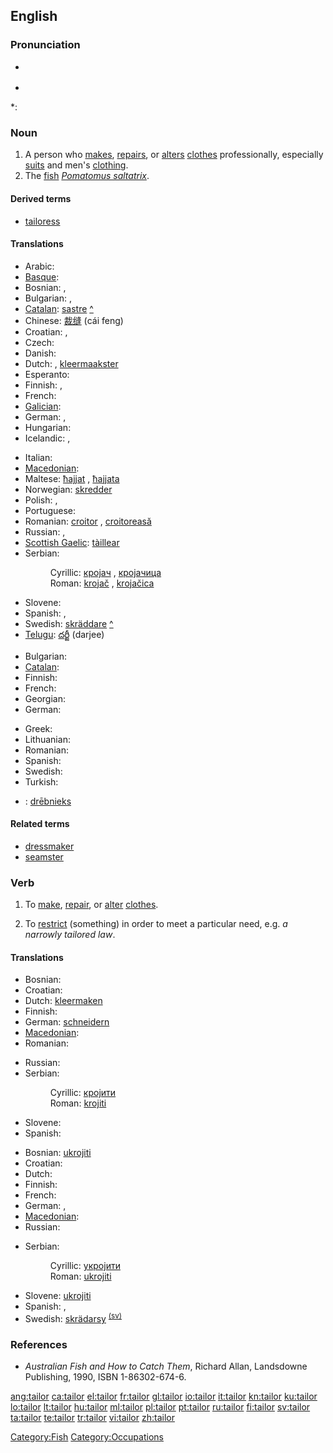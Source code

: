 {{wikipedia}}
==English==

===Pronunciation===
* {{a|UK}} {{IPA|/ˈteɪlə/}}
* {{audio|en-us-tailor.ogg|Audio (US)}}

*: {{rhymes|eɪlə(r)}}

===Noun===
{{en-noun}}

# A person who [[make]]s, [[repair]]s, or [[alter]]s [[clothes]] professionally, especially [[suit]]s and men's [[clothing]].
# The [[fish]] ''[[Pomatomus saltatrix]]''.

====Derived terms====
* [[tailoress]]

====Translations====
{{trans-top|person who makes, repairs, or alters clothing as profession}}
* Arabic: {{t-|ar|خياط|alt=خيّاط|tr=xayyāṭ}}
* [[Basque]]: {{t|eu|jostun|xs=Basque}}
* Bosnian: {{t-|bs|krojač|m}}, {{t-|bs|krojačica|f}}
* Bulgarian: {{t+|bg|абаджия|m|tr=abadžíja}},  {{t-|bg|абаджийка|f|tr=abadžíjka}}
* [[Catalan]]: [[sastre]] {{m}} [[:ca:sastre|^]]
* Chinese: [[裁缝]] (cái feng)
* Croatian: {{t-|hr|krojač|m|alt=kròjāč}}, {{t-|hr|krojačica|f|alt=krojàčica}}
* Czech: {{t-|cs|krejčí|m}}
* Danish: {{t+|da|skrædder}}
* Dutch: {{t+|nl|kleermaker|m}}, [[kleermaakster]] {{f}}
* Esperanto: {{t|eo|tajloro}}
* Finnish: {{t+|fi|räätäli}}, {{t-|fi|vaatturi}}
* French: {{t+|fr|tailleur|m}}
* [[Galician]]: {{t+|gl|xastre|m|xs=Galician}}
* German: {{t+|de|Schneider|m}}, {{t+|de|Schneiderin|f}}
* Hungarian: {{t+|hu|szabó}}
* Icelandic: {{t|is|klæðskeri|m}},  {{t|is|skraddari|m}}
{{trans-mid}}
* Italian: {{t+|it|sarto}}
* [[Macedonian]]: {{t-|mk|кројач|m|tr=krójač}}
* Maltese: [[ħajjat]] {{m}}, [[ħajjata]] {{f}}
* Norwegian: [[skredder]] {{m}}
* Polish: {{t+|pl|krawiec|m}}, {{t|pl|krawcowa|f}}
* Portuguese: {{t+|pt|alfaiate|m}}
* Romanian: [[croitor]] {{m}}, [[croitoreasă]] {{f}}
* Russian: {{t+|ru|портной|m|tr=portnój}}, {{t|ru|портниха|f|tr=portníxa}}
* [[Scottish Gaelic]]: [[tàillear]] {{m}}
* Serbian:
*: Cyrillic: [[кројач]] {{m}}, [[кројачица]] {{f}}
*: Roman: [[krojač]] {{m}}, [[krojačica]] {{f}}
* Slovene: {{t+|sl|krojač|m}}
* Spanish: {{t-|es|sastre|m}},  {{t-|es|modista|m|f}}
* Swedish: [[skräddare]] {{c}} [[:sv:skräddare|^]]
* [[Telugu]]: [[దర్జీ]] (darjee)
{{trans-bottom}}

{{trans-top|fish}}
* Bulgarian: {{t|bg|лефер|m}}
* [[Catalan]]: {{t|ca|tallahams|m}}
* Finnish: {{t-|fi|sinikala}}
* French: {{t+|fr|tassergal|m}}
* Georgian: {{t|ka|ლუფარი|tr=lup‘ari|sc=Geor|xs=Georgian}}
* German: {{t|de|Blaufisch|m}}
{{trans-mid}}
* Greek: {{t|el|γοφάρι|n}}
* Lithuanian: {{t|lt|melsvieji ešeriai|xs=Lithuanian}}
* Romanian: {{t|ro|lufar}}
* Spanish: {{t|es|anjora|f}}
* Swedish: {{t|sv|blåfisk|c}}
* Turkish: {{t+|tr|lüfer}}
{{trans-bottom}}

{{checktrans-top}}
* {{ttbc|Latvian}}: [[drēbnieks]]
{{checktrans-bottom}}

====Related terms====
* [[dressmaker]]
* [[seamster]]

===Verb===
{{en-verb}}

# {{transitive}} To [[make]], [[repair]], or [[alter]] [[clothes]].
# {{transitive}} To [[restrict]] (something) in order to meet a particular need, e.g. ''a narrowly tailored law''.

====Translations====
{{trans-top|make, repair, or alter clothing}}
* Bosnian: {{t-|bs|krojiti}}
* Croatian: {{t-|hr|krojiti|alt=kròjiti}}
* Dutch: [[kleermaken]]
* Finnish: {{t-|fi|vaatehtia}}
* German: [[schneidern]]
* [[Macedonian]]: {{t|mk|крои|tr=krói}}
* Romanian: {{t+|ro|croi}}
{{trans-mid}}
* Russian: {{t+|ru|шить}}
* Serbian:
*: Cyrillic: [[кројити]]
*: Roman: [[krojiti]]
* Slovene: {{t-|sl|krojiti}}
* Spanish: {{t-|es|confeccionar}}
{{trans-bottom}}

{{trans-top|restrict something to particular need}}
* Bosnian: [[ukrojiti]]
* Croatian: {{t-|hr|krojiti|alt=kròjiti}}
* Dutch: {{t+|nl|aanpassen}}
* Finnish: {{t-|fi|räätälöidä}}
* French: {{t|fr|(s') adapter}}
* German: {{t|de|zuschneiden}}, {{t+|de|anpassen}}
* [[Macedonian]]: {{t|mk|скројува|tr=skrójuva}}
* Russian: {{t|ru|приспосабливать}}
{{trans-mid}}
* Serbian:
*: Cyrillic: [[укројити]]
*: Roman: [[ukrojiti]]
* Slovene: [[ukrojiti]]
* Spanish: {{t+|es|adaptar}}, {{t-|es|entallar}}
* Swedish: [[skrädarsy]] <sup>[[:sv:skräddarsy|(sv)]]</sup>
{{trans-bottom}}

===References===
* ''Australian Fish and How to Catch Them'', Richard Allan, Landsdowne Publishing, 1990, ISBN 1-86302-674-6.

[[Category:Fish]]
[[Category:Occupations]]

[[ang:tailor]]
[[ca:tailor]]
[[el:tailor]]
[[fr:tailor]]
[[gl:tailor]]
[[io:tailor]]
[[it:tailor]]
[[kn:tailor]]
[[ku:tailor]]
[[lo:tailor]]
[[lt:tailor]]
[[hu:tailor]]
[[ml:tailor]]
[[pl:tailor]]
[[pt:tailor]]
[[ru:tailor]]
[[fi:tailor]]
[[sv:tailor]]
[[ta:tailor]]
[[te:tailor]]
[[tr:tailor]]
[[vi:tailor]]
[[zh:tailor]]
